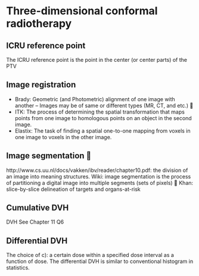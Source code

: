 # Three-dimensional conformal radiotherapy {#crt}

## ICRU reference point

The ICRU reference point is the point in the center (or center parts) of the PTV  

## Image registration

* Brady: Geometric (and Photometric) alignment of one image with another – Images may be of same or different types (MR, CT, and etc.) 
* ITK: The process of determining the spatial transformation that maps points from one image to homologous points on an object in the second image.
* Elastix: The task of finding a spatial one-to-one mapping from voxels in one image to voxels in the other image.

## Image segmentation 

http://www.cs.uu.nl/docs/vakken/ibv/reader/chapter10.pdf: the division of an image into meaning structures.
Wiki: image segmentation is the process of partitioning a digital image into multiple segments (sets of pixels)  Khan: slice-by-slice delineation of targets and organs-at-risk

## Cumulative DVH

DVH See Chapter 11 Q6 

## Differential DVH 

The choice of c): a certain dose within a specified dose interval as a function of dose. The differential DVH is similar to conventional histogram in statistics.